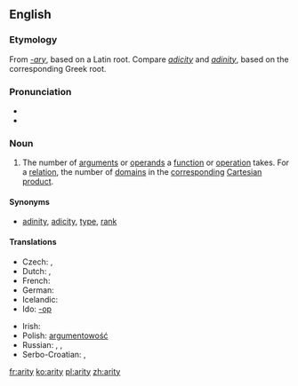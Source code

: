 ==English==

===Etymology===
From ''[[-ary]]'', based on a Latin root.  Compare ''[[adicity]]'' and ''[[adinity]]'', based on the corresponding Greek root.

===Pronunciation===
* {{IPA|/ˈæɹɪɾij/|/ˈeəɹɪɾij/}}
* {{audio|en-us-arity.ogg|Audio (US)}}

===Noun===
{{wikipedia}}
{{en-noun|arities}}

# {{context|logic|mathematics|computer science}} The number of [[argument]]s or [[operand]]s a [[function]] or [[operation]] takes.  For a [[relation]], the number of [[domain]]s in the [[correspond]]ing [[Cartesian product]].

====Synonyms====
* {{qualifier|number of arguments}} [[adinity]], [[adicity]], [[type]], [[rank]]

====Translations====
{{trans-top|number of arguments}}
* Czech: {{t-|cs|arita|f}}, {{t-|cs|četnost|f}}
* Dutch: {{t+|nl|ariteit|f}}, {{t+|nl|plaatsigheid|f}}
* French: {{t+|fr|arité|m}}
* German: {{t-|de|Stelligkeit|f}}
* Icelandic: {{t-|is|stæðafjöldi|m}}
* Ido: {{t+|io|parametro}} [[-op]]
{{trans-mid}}
* Irish: {{t-|ga|nárthacht|f}}
* Polish: [[argumentowość]] {{f}}
* Russian: {{t+|ru|арность|f|sc=Cyrl}}, {{t-|ru|число операндов|sc=Cyrl}}, {{t-|ru|число аргументов|sc=Cyrl}}
* Serbo-Croatian: {{t-|sh|aritet|m}}, {{t-|sh|mjesnost|f}}
{{trans-bottom}}

[[fr:arity]]
[[ko:arity]]
[[pl:arity]]
[[zh:arity]]
